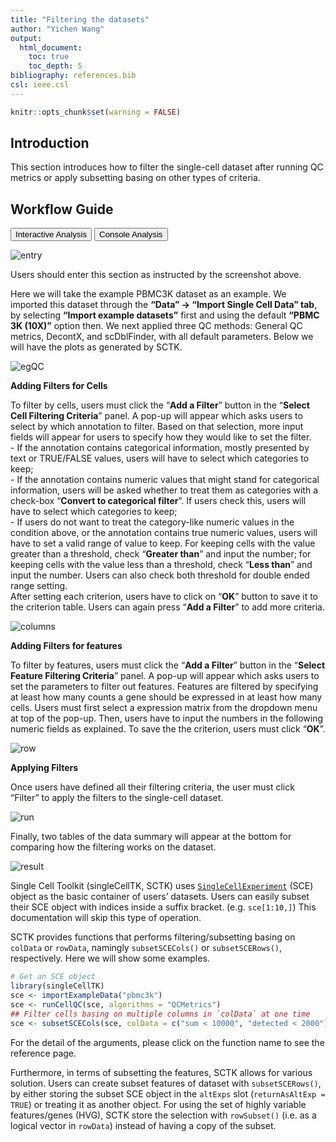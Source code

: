 ```yaml
---
title: "Filtering the datasets"
author: "Yichen Wang"
output:
  html_document:
    toc: true
    toc_depth: 5
bibliography: references.bib
csl: ieee.csl
---
```


```r
knitr::opts_chunk$set(warning = FALSE)
```

````{=html}
<head>
<meta name="viewport" content="width=device-width, initial-scale=1">
</head>
<body>
````

## Introduction

This section introduces how to filter the single-cell dataset after running QC metrics or apply subsetting basing on other types of criteria. 

## Workflow Guide

````{=html}
<div class="tab">
  <button class="tablinks" onclick="openTab(event, 'interactive')" id="ia-button">Interactive Analysis</button>
  <button class="tablinks" onclick="openTab(event, 'console')" id="console-button">Console Analysis</button>
</div>

<div id="interactive" class="tabcontent">
````

![entry](ui_screenshots/filtering/filter_ui_entry.png)\

Users should enter this section as instructed by the screenshot above.  

Here we will take the example PBMC3K dataset as an example. We imported this dataset through the **"Data" -> "Import Single Cell Data" tab**, by selecting **"Import example datasets"** first and using the default **"PBMC 3K (10X)"** option then. We next applied three QC methods: General QC metrics, DecontX, and scDblFinder, with all default parameters. Below we will have the plots as generated by SCTK.  

![egQC](ui_screenshots/filtering/filter_ui_egQC.png)\

**Adding Filters for Cells**

To filter by cells, users must click the "**Add a Filter**" button in the "**Select Cell Filtering Criteria**" panel. A pop-up will appear which asks users to select by which annotation to filter. Based on that selection, more input fields will appear for users to specify how they would like to set the filter.  
- If the annotation contains categorical information, mostly presented by text or TRUE/FALSE values, users will have to select which categories to keep;  
- If the annotation contains numeric values that might stand for categorical information, users will be asked whether to treat them as categories with a check-box "**Convert to categorical filter**". If users check this, users will have to select which categories to keep;  
- If users do not want to treat the category-like numeric values in the condition above, or the annotation contains true numeric values, users will have to set a valid range of value to keep. For keeping cells with the value greater than a threshold, check "**Greater than**" and input the number; for keeping cells with the value less than a threshold, check "**Less than**" and input the number. Users can also check both threshold for double ended range setting.  
After setting each criterion, users have to click on "**OK**" button to save it to the criterion table. Users can again press "**Add a Filter**" to add more criteria.  

![columns](ui_screenshots/filtering/filter_ui_column.png)\

**Adding Filters for features**

To filter by features, users must click the "**Add a Filter**" button in the "**Select Feature Filtering Criteria**" panel. A pop-up will appear which asks users to set the parameters to filter out features. Features are filtered by specifying at least how many counts a gene should be expressed in at least how many cells. Users must first select a expression matrix from the dropdown menu at top of the pop-up. Then, users have to input the numbers in the following numeric fields as explained. To save the the criterion, users must click "**OK**".  

![row](ui_screenshots/filtering/filter_ui_row.png)\

**Applying Filters**

Once users have defined all their filtering criteria, the user must click "Filter" to apply the filters to the single-cell dataset. 

![run](ui_screenshots/filtering/filter_ui_run.png)\

Finally, two tables of the data summary will appear at the bottom for comparing how the filtering works on the dataset.  

![result](ui_screenshots/filtering/filter_ui_result.png)\

````{=html}
</div>

<div id="console" class="tabcontent">
````

Single Cell Toolkit (singleCellTK, SCTK) uses [`SingleCellExperiment`](https://rdrr.io/bioc/SingleCellExperiment/man/SingleCellExperiment.html) (SCE) object as the basic container of users' datasets. Users can easily subset their SCE object with indices inside a suffix bracket. (e.g. `sce[1:10,]`) This documentation will skip this type of operation.  

SCTK provides functions that performs filtering/subsetting basing on `colData` or `rowData`, namingly `subsetSCECols()` or `subsetSCERows()`, respectively. Here we will show some examples.  

```R
# Get an SCE object
library(singleCellTK)
sce <- importExampleData("pbmc3k")
sce <- runCellQC(sce, algorithms = "QCMetrics")
## Filter cells basing on multiple columns in `colData` at one time
sce <- subsetSCECols(sce, colData = c("sum < 10000", "detected < 2000"))
```

For the detail of the arguments, please click on the function name to see the reference page.  

Furthermore, in terms of subsetting the features, SCTK allows for various solution. Users can create subset features of dataset with `subsetSCERows()`, by either storing the subset SCE object in the `altExps` slot (`returnAsAltExp = TRUE`) or treating it as another object. For using the set of highly variable features/genes (HVG), SCTK store the selection with `rowSubset()` (i.e. as a logical vector in `rowData`) instead of having a copy of the subset. 

````{=html} 
</div>
<script>
document.getElementById("ia-button").click();
</script>
</body>
````
